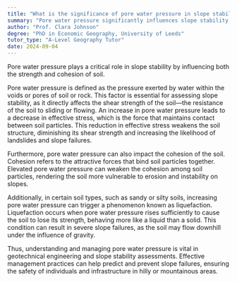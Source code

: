 ```yaml
---
title: "What is the significance of pore water pressure in slope stability?"
summary: "Pore water pressure significantly influences slope stability by affecting the strength and cohesion of the soil."
author: "Prof. Clara Johnson"
degree: "PhD in Economic Geography, University of Leeds"
tutor_type: "A-Level Geography Tutor"
date: 2024-09-04
---
```


Pore water pressure plays a critical role in slope stability by influencing both the strength and cohesion of soil.

Pore water pressure is defined as the pressure exerted by water within the voids or pores of soil or rock. This factor is essential for assessing slope stability, as it directly affects the shear strength of the soil—the resistance of the soil to sliding or flowing. An increase in pore water pressure leads to a decrease in effective stress, which is the force that maintains contact between soil particles. This reduction in effective stress weakens the soil structure, diminishing its shear strength and increasing the likelihood of landslides and slope failures.

Furthermore, pore water pressure can also impact the cohesion of the soil. Cohesion refers to the attractive forces that bind soil particles together. Elevated pore water pressure can weaken the cohesion among soil particles, rendering the soil more vulnerable to erosion and instability on slopes.

Additionally, in certain soil types, such as sandy or silty soils, increasing pore water pressure can trigger a phenomenon known as liquefaction. Liquefaction occurs when pore water pressure rises sufficiently to cause the soil to lose its strength, behaving more like a liquid than a solid. This condition can result in severe slope failures, as the soil may flow downhill under the influence of gravity.

Thus, understanding and managing pore water pressure is vital in geotechnical engineering and slope stability assessments. Effective management practices can help predict and prevent slope failures, ensuring the safety of individuals and infrastructure in hilly or mountainous areas.
    
